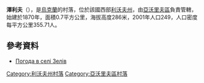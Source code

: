 {{coord|49|54|7|N|23|51|20|E|scale:100000|display=title}}

'''澤利夫'''（{{lang-uk|Зелів}}），是[[烏克蘭|烏克蘭]]的村落，位於該國西部[[利沃夫州|利沃夫州]]，由[[亞沃里夫區|亞沃里夫區]]負責管轄，始建於1870年，面積0.7平方公里，海拔高度286米，2001年人口249，人口密度每平方公里355.71人。

==參考資料==
* [http://weather.in.ua/ua/l'vovskaja/8981 Погода в селі Зелів] {{Wayback|url=http://weather.in.ua/ua/l%27vovskaja/8981 |date=20210224072200 }}

{{DEFAULTSORT:Зелів}}
[[Category:利沃夫州村落|Category:利沃夫州村落]]
[[Category:亞沃里夫區村落|Category:亞沃里夫區村落]]


{{Lviv-geo-stub}}
